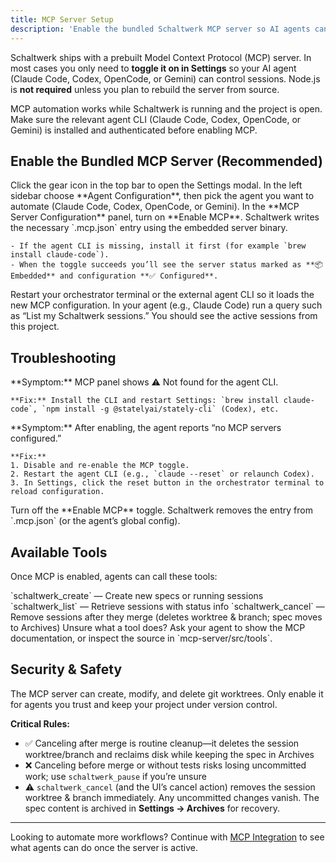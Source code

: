 ```yaml
---
title: MCP Server Setup
description: 'Enable the bundled Schaltwerk MCP server so AI agents can manage sessions'
---
```


Schaltwerk ships with a prebuilt Model Context Protocol (MCP) server. In most cases you only need to **toggle it on in Settings** so your AI agent (Claude Code, Codex, OpenCode, or Gemini) can control sessions. Node.js is **not required** unless you plan to rebuild the server from source.

<Info>
  MCP automation works while Schaltwerk is running and the project is open. Make sure the relevant agent CLI (Claude Code, Codex, OpenCode, or Gemini) is installed and authenticated before enabling MCP.
</Info>

## Enable the Bundled MCP Server (Recommended)

<Steps>
  <Step title="Open Settings">
    Click the gear icon in the top bar to open the Settings modal.
  </Step>

  <Step title="Select Agent Configuration">
    In the left sidebar choose **Agent Configuration**, then pick the agent you want to automate (Claude Code, Codex, OpenCode, or Gemini).
  </Step>

  <Step title="Enable the MCP toggle">
    In the **MCP Server Configuration** panel, turn on **Enable MCP**. Schaltwerk writes the necessary `.mcp.json` entry using the embedded server binary.

    - If the agent CLI is missing, install it first (for example `brew install claude-code`).
    - When the toggle succeeds you’ll see the server status marked as **📦 Embedded** and configuration **✅ Configured**.
  </Step>

  <Step title="Restart the agent">
    Restart your orchestrator terminal or the external agent CLI so it loads the new MCP configuration.
  </Step>

  <Step title="Verify">
    In your agent (e.g., Claude Code) run a query such as “List my Schaltwerk sessions.” You should see the active sessions from this project.
  </Step>
</Steps>

## Troubleshooting

<AccordionGroup>
  <Accordion title="CLI not detected">
    **Symptom:** MCP panel shows ⚠️ Not found for the agent CLI.

    **Fix:** Install the CLI and restart Settings: `brew install claude-code`, `npm install -g @statelyai/stately-cli` (Codex), etc.
  </Accordion>

  <Accordion title="Agent still says MCP server missing">
    **Symptom:** After enabling, the agent reports “no MCP servers configured.”

    **Fix:**
    1. Disable and re-enable the MCP toggle.
    2. Restart the agent CLI (e.g., `claude --reset` or relaunch Codex).
    3. In Settings, click the reset button in the orchestrator terminal to reload configuration.
  </Accordion>

  <Accordion title="Need to remove MCP configuration">
    Turn off the **Enable MCP** toggle. Schaltwerk removes the entry from `.mcp.json` (or the agent’s global config).
  </Accordion>
</AccordionGroup>

## Available Tools

Once MCP is enabled, agents can call these tools:

<CardGroup cols={3}>
  <Card title="Create Sessions" icon="plus">
    `schaltwerk_create` — Create new specs or running sessions
  </Card>
  <Card title="List Sessions" icon="list">
    `schaltwerk_list` — Retrieve sessions with status info
  </Card>
  <Card title="Cancel Sessions" icon="trash">
    `schaltwerk_cancel` — Remove sessions after they merge (deletes worktree & branch; spec moves to Archives)
  </Card>
</CardGroup>

<Tip>
  Unsure what a tool does? Ask your agent to show the MCP documentation, or inspect the source in `mcp-server/src/tools`.
</Tip>

## Security & Safety

<Warning>
  The MCP server can create, modify, and delete git worktrees. Only enable it for agents you trust and keep your project under version control.
</Warning>

**Critical Rules:**
- ✅ Canceling after merge is routine cleanup—it deletes the session worktree/branch and reclaims disk while keeping the spec in Archives
- ❌ Canceling before merge or without tests risks losing uncommitted work; use `schaltwerk_pause` if you’re unsure
- ⚠️ `schaltwerk_cancel` (and the UI’s cancel action) removes the session worktree & branch immediately. Any uncommitted changes vanish. The spec content is archived in **Settings → Archives** for recovery.

---

Looking to automate more workflows? Continue with [MCP Integration](/mcp/integration) to see what agents can do once the server is active.
